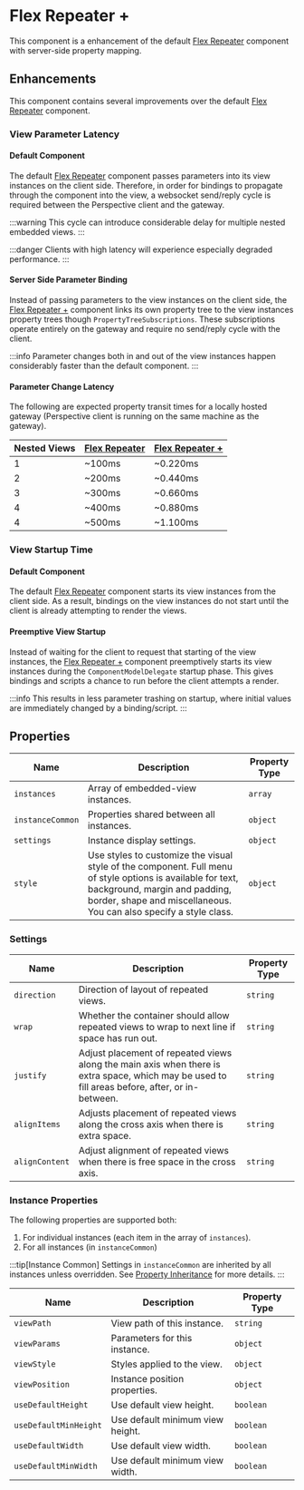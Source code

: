 # Flex Repeater +

This component is a enhancement of the default [Flex Repeater] component with server-side property mapping.

## Enhancements

This component contains several improvements over the default [Flex Repeater] component.

### View Parameter Latency

#### Default Component
The default [Flex Repeater] component passes parameters into its view instances on the client side.
Therefore, in order for bindings to propagate through the component into the view, a websocket send/reply cycle is required between the Perspective client and the gateway.

:::warning
This cycle can introduce considerable delay for multiple nested embedded views.
:::

:::danger
Clients with high latency will experience especially degraded performance.
:::

#### Server Side Parameter Binding
Instead of passing parameters to the view instances on the client side, the [Flex Repeater +] component links its own property tree to the view instances property trees though `PropertyTreeSubscriptions`.
These subscriptions operate entirely on the gateway and require no send/reply cycle with the client.

:::info
Parameter changes both in and out of the view instances happen considerably faster than the default component.
:::


#### Parameter Change Latency

The following are expected property transit times for a locally hosted gateway (Perspective client is running on the same machine as the gateway).

<APITable>

| Nested Views | [Flex Repeater] | [Flex Repeater +] |
| -- | -- | -- |
| 1 | ~100ms | ~0.220ms |
| 2 | ~200ms | ~0.440ms |
| 3 | ~300ms | ~0.660ms |
| 4 | ~400ms | ~0.880ms |
| 4 | ~500ms | ~1.100ms |

</APITable>


### View Startup Time

#### Default Component
The default [Flex Repeater] component starts its view instances from the client side.
As a result, bindings on the view instances do not start until the client is already attempting to render the views.

#### Preemptive View Startup
Instead of waiting for the client to request that starting of the view instances, the [Flex Repeater +] component preemptively starts its view instances during the `ComponentModelDelegate` startup phase.
This gives bindings and scripts a chance to run before the client attempts a render.

:::info
This results in less parameter trashing on startup, where initial values are immediately changed by a binding/script.
:::


## Properties

<APITable>

| Name | Description | Property Type |
| -- | -- | -- |
| `instances` | Array of embedded-view instances. | `array` |
| `instanceCommon` | Properties shared between all instances. | `object` | 
| `settings` | Instance display settings. | `object` |
| `style` | Use styles to customize the visual style of the component. Full menu of style options is available for text, background, margin and padding, border, shape and miscellaneous. You can also specify a style class. | `object` | 

</APITable>

### Settings

<APITable>

| Name | Description | Property Type |
| -- | -- | -- |
| `direction` | Direction of layout of repeated views. | `string` |
| `wrap` | Whether the container should allow repeated views to wrap to next line if space has run out. | `string` | 
| `justify` | Adjust placement of repeated views along the main axis when there is extra space, which may be used to fill areas before, after, or in-between. | `string` |
| `alignItems` | Adjusts placement of repeated views along the cross axis when there is extra space. | `string` |
| `alignContent` | Adjust alignment of repeated views when there is free space in the cross axis. | `string` |

</APITable>



### Instance Properties

The following properties are supported both:
1. For individual instances (each item in the array of `instances`).
2. For all instances (in `instanceCommon`)

:::tip[Instance Common]
Settings in `instanceCommon` are inherited by all instances unless overridden. See [Property Inheritance](./property-inheritance) for more details.
:::

<APITable>

| Name | Description | Property Type |
| -- | -- | -- |
| `viewPath` | View path of this instance. | `string` |
| `viewParams` | Parameters for this instance. | `object` | 
| `viewStyle` | Styles applied to the view. | `object` |
| `viewPosition` | Instance position properties. | `object` |
| `useDefaultHeight` | Use default view height. | `boolean` |
| `useDefaultMinHeight` | Use default minimum view height. | `boolean` |
| `useDefaultWidth` | Use default view width. | `boolean` |
| `useDefaultMinWidth` | Use default minimum view width. | `boolean` |

</APITable>



[Flex Repeater]: https://www.docs.inductiveautomation.com/docs/8.1/appendix/components/perspective-components/perspective-embedding-palette/perspective-flex-repeater
[Flex Repeater +]: ./